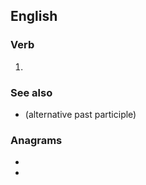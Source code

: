 ==English==

===Verb===
{{head|en|verb form}}

# {{en-past of|rive}}

===See also===
* {{l|en|riven}} (alternative past participle)

===Anagrams===
* {{l|en|diver}}
* {{l|en|drive}}